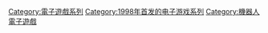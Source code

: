 {{cat main}}

{{DEFAULTSORT:Xeno}}
[[Category:電子遊戲系列|Category:電子遊戲系列]]
[[Category:1998年首发的电子游戏系列|Category:1998年首发的电子游戏系列]]
[[Category:機器人電子遊戲|Category:機器人電子遊戲]]